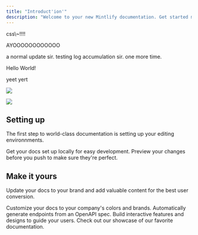 ```yaml
---
title: "Introduct'ion'"
description: "Welcome to your new Mintlify documentation. Get started making it yours."
---
```


<div className="red">
  css\~!!!!
</div>

AYOOOOOOOOOOOO

a normal update sir. testing log accumulation sir. one more time.

<div className="fooDiv">Hello World!</div>

yeet yert

![](/chill-guy.png)

![](/my-scent.png)

## Setting up

The first step to world-class documentation is setting up your editing
environnments.

<CardGroup cols={2}>
  <Card title="Edit Your Docs" icon="pen-to-square" href="https://mintlify.com/docs/quickstart">
    Get your docs set up locally for easy development.
  </Card>

  <Card title="Preview Changes" icon="image" href="https://mintlify.com/docs/development">
    Preview your changes before you push to make sure they're perfect.
  </Card>
</CardGroup>

## Make it yours

Update your docs to your brand and add valuable content for the best user
conversion.

<CardGroup cols={2}>
  <Card title="Customize Style" icon="palette" href="https://mintlify.com/docs/settings/global">
    Customize your docs to your company's colors and brands.
  </Card>

  <Card title="Reference APIs" icon="code" href="https://mintlify.com/docs/api-playground/openapi">
    Automatically generate endpoints from an OpenAPI spec.
  </Card>

  <Card title="Add Components" icon="screwdriver-wrench" href="https://mintlify.com/docs/components/accordion">
    Build interactive features and designs to guide your users.
  </Card>

  <Card title="Get Inspiration" icon="stars" href="https://mintlify.com/showcase">
    Check out our showcase of our favorite documentation.
  </Card>
</CardGroup>